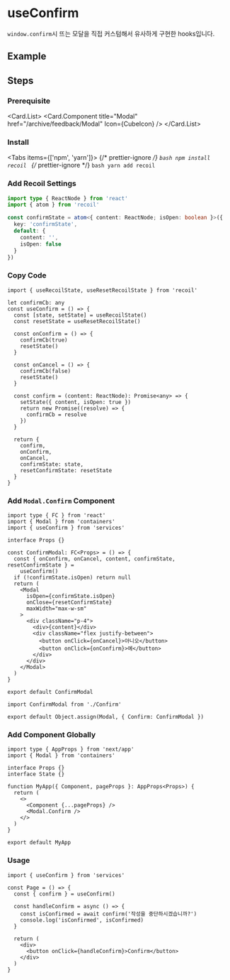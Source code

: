 
<BackTop />

# useConfirm

`window.confirm`시 뜨는 모달을 직접 커스텀해서 유사하게 구현한 hooks입니다.

## Example

## Steps

<div className='steps'>

### Prerequisite

<Card.List>
  <Card.Component
    title="Modal"
    href="/archive/feedback/Modal"
    Icon={CubeIcon}
  />
</Card.List>

### Install

<Tabs items={['npm', 'yarn']}>
  {/* prettier-ignore */}
  <Tab>
    ```bash
    npm install recoil
    ```
    </Tab>
  {/* prettier-ignore */}
  <Tab>
    ```bash
    yarn add recoil
    ```
</Tab>
</Tabs>

### Add Recoil Settings

```ts filename="services/store/index.ts"
import type { ReactNode } from 'react'
import { atom } from 'recoil'

const confirmState = atom<{ content: ReactNode; isOpen: boolean }>({
  key: 'confirmState',
  default: {
    content: '',
    isOpen: false
  }
})
```

### Copy Code

```tsx filename="services/hooks/index.tsx"
import { useRecoilState, useResetRecoilState } from 'recoil'

let confirmCb: any
const useConfirm = () => {
  const [state, setState] = useRecoilState()
  const resetState = useResetRecoilState()

  const onConfirm = () => {
    confirmCb(true)
    resetState()
  }

  const onCancel = () => {
    confirmCb(false)
    resetState()
  }

  const confirm = (content: ReactNode): Promise<any> => {
    setState({ content, isOpen: true })
    return new Promise((resolve) => {
      confirmCb = resolve
    })
  }

  return {
    confirm,
    onConfirm,
    onCancel,
    confirmState: state,
    resetConfirmState: resetState
  }
}
```

### Add `Modal.Confirm` Component

```tsx filename="containers/Modal/Confirm/index.tsx"
import type { FC } from 'react'
import { Modal } from 'containers'
import { useConfirm } from 'services'

interface Props {}

const ConfirmModal: FC<Props> = () => {
  const { onConfirm, onCancel, content, confirmState, resetConfirmState } =
    useConfirm()
  if (!confirmState.isOpen) return null
  return (
    <Modal
      isOpen={confirmState.isOpen}
      onClose={resetConfirmState}
      maxWidth="max-w-sm"
    >
      <div className="p-4">
        <div>{content}</div>
        <div className="flex justify-between">
          <button onClick={onCancel}>아니오</button>
          <button onClick={onConfirm}>예</button>
        </div>
      </div>
    </Modal>
  )
}

export default ConfirmModal
```

```tsx filename="containers/Modal/index.tsx"
import ConfirmModal from './Confirm'

export default Object.assign(Modal, { Confirm: ConfirmModal })
```

### Add Component Globally

```tsx filename="page/_app.tsx"
import type { AppProps } from 'next/app'
import { Modal } from 'containers'

interface Props {}
interface State {}

function MyApp({ Component, pageProps }: AppProps<Props>) {
  return (
    <>
      <Component {...pageProps} />
      <Modal.Confirm />
    </>
  )
}

export default MyApp
```

### Usage

```tsx
import { useConfirm } from 'services'

const Page = () => {
  const { confirm } = useConfirm()

  const handleConfirm = async () => {
    const isConfirmed = await confirm('작성을 중단하시겠습니까?')
    console.log('isConfirmed', isConfirmed)
  }

  return (
    <div>
      <button onClick={handleConfirm}>Confirm</button>
    </div>
  )
}
```

</div>

<Comment />
